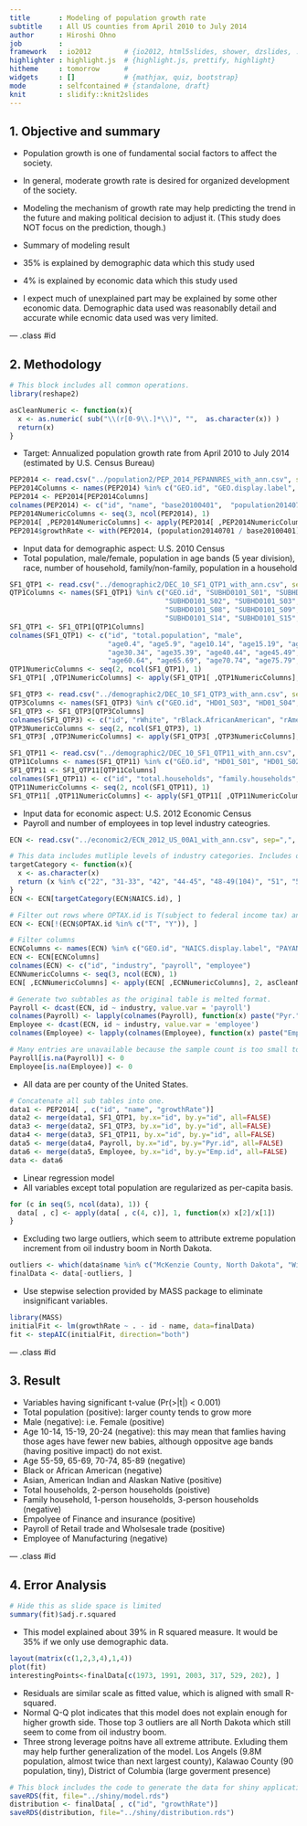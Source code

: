 ```yaml
---
title       : Modeling of population growth rate
subtitle    : All US counties from April 2010 to July 2014
author      : Hiroshi Ohno
job         : 
framework   : io2012        # {io2012, html5slides, shower, dzslides, ...}
highlighter : highlight.js  # {highlight.js, prettify, highlight}
hitheme     : tomorrow      # 
widgets     : []            # {mathjax, quiz, bootstrap}
mode        : selfcontained # {standalone, draft}
knit        : slidify::knit2slides
---
```


## 1. Objective and summary

- Population growth is one of fundamental social factors to affect the society.
 - In general, moderate growth rate is desired for organized development of the society.
 - Modeling the mechanism of growth rate may help predicting the trend in the future and making political decision to adjust it. (This study does NOT focus on the prediction, though.)

- Summary of modeling result
 - 35% is explained by demographic data which this study used
 - 4% is explained by economic data which this study used
 
- I expect much of unexplained part may be explained by some other economic data. Demographic data used was reasonablly detail and accurate while ecnomic data used was very limited.

--- .class #id 

## 2. Methodology

```r
# This block includes all common operations.
library(reshape2)

asCleanNumeric <- function(x){
  x <- as.numeric( sub("\\(r[0-9\\.]*\\)", "",  as.character(x)) )
  return(x)
}
```

- Target: Annualized population growth rate from April 2010 to July 2014 (estimated by U.S. Census Bureau)
```r
PEP2014 <- read.csv("../population2/PEP_2014_PEPANNRES_with_ann.csv", sep=",", quote="\"", header = TRUE)
PEP2014Columns <- names(PEP2014) %in% c("GEO.id", "GEO.display.label", "resbase42010", "respop72014")
PEP2014 <- PEP2014[PEP2014Columns]
colnames(PEP2014) <- c("id", "name", "base20100401",  "population20140701")
PEP2014NumericColumns <- seq(3, ncol(PEP2014), 1)
PEP2014[ ,PEP2014NumericColumns] <- apply(PEP2014[ ,PEP2014NumericColumns], 2, asCleanNumeric)
PEP2014$growthRate <- with(PEP2014, (population20140701 / base20100401) ^ (1/4.25) - 1)
```

- Input data for demographic aspect: U.S. 2010 Census
 + Total population, male/female, population in age bands (5 year division), race, number of household, family/non-family, population in a household
```r
SF1_QTP1 <- read.csv("../demographic2/DEC_10_SF1_QTP1_with_ann.csv", sep=",", quote="\"", header = TRUE)
QTP1Columns <- names(SF1_QTP1) %in% c("GEO.id", "SUBHD0101_S01", "SUBHD0102_S01",
                                      "SUBHD0101_S02", "SUBHD0101_S03", "SUBHD0101_S04", "SUBHD0101_S05", "SUBHD0101_S06", "SUBHD0101_S07",
                                      "SUBHD0101_S08", "SUBHD0101_S09", "SUBHD0101_S10", "SUBHD0101_S11", "SUBHD0101_S12", "SUBHD0101_S13",
                                      "SUBHD0101_S14", "SUBHD0101_S15", "SUBHD0101_S16", "SUBHD0101_S17", "SUBHD0101_S18", "SUBHD0101_S19", "SUBHD0101_S20")
SF1_QTP1 <- SF1_QTP1[QTP1Columns]
colnames(SF1_QTP1) <- c("id", "total.population", "male",
                        "age0.4", "age5.9", "age10.14", "age15.19", "age20.24", "age25.29",
                        "age30.34", "age35.39", "age40.44", "age45.49", "age50.54", "age55.59",
                        "age60.64", "age65.69", "age70.74", "age75.79", "age80.84", "age85.89", "age90.over" )
QTP1NumericColumns <- seq(2, ncol(SF1_QTP1), 1)
SF1_QTP1[ ,QTP1NumericColumns] <- apply(SF1_QTP1[ ,QTP1NumericColumns], 2, asCleanNumeric)

SF1_QTP3 <- read.csv("../demographic2/DEC_10_SF1_QTP3_with_ann.csv", sep=",", quote="\"", header = TRUE)
QTP3Columns <- names(SF1_QTP3) %in% c("GEO.id", "HD01_S03", "HD01_S04", "HD01_S05", "HD01_S10", "HD01_S18", "HD01_S23", "HD01_S24")
SF1_QTP3 <- SF1_QTP3[QTP3Columns]
colnames(SF1_QTP3) <- c("id", "rWhite", "rBlack.AfricanAmerican", "rAmericanIndian.AlaskaNative", "rAsian", "rNativeHawaiian.OtherPacificIslander", "rOther", "rMultiple" )
QTP3NumericColumns <- seq(2, ncol(SF1_QTP3), 1)
SF1_QTP3[ ,QTP3NumericColumns] <- apply(SF1_QTP3[ ,QTP3NumericColumns], 2, asCleanNumeric)

SF1_QTP11 <- read.csv("../demographic2/DEC_10_SF1_QTP11_with_ann.csv", sep=",", quote="\"", header = TRUE)
QTP11Columns <- names(SF1_QTP11) %in% c("GEO.id", "HD01_S01", "HD01_S02", "HD01_S11", "HD01_S12",  "HD01_S13", "HD01_S14", "HD01_S15",  "HD01_S16", "HD01_S17")
SF1_QTP11 <- SF1_QTP11[QTP11Columns]
colnames(SF1_QTP11) <- c("id", "total.households", "family.households", "h.1person", "h.2person", "h.3person", "h.4person", "h.5person", "h.6person", "h.7person.more")
QTP11NumericColumns <- seq(2, ncol(SF1_QTP11), 1)
SF1_QTP11[ ,QTP11NumericColumns] <- apply(SF1_QTP11[ ,QTP11NumericColumns], 2, asCleanNumeric)
```

- Input data for economic aspect: U.S. 2012 Economic Census
 + Payroll and number of employees in top level industry cateogries.
```r
ECN <- read.csv("../economic2/ECN_2012_US_00A1_with_ann.csv", sep=",", quote="\"", header = TRUE)

# This data includes mutliple levels of industry categories. Includes only top level cateogries.
targetCategory <- function(x){
  x <- as.character(x)
  return (x %in% c("22", "31-33", "42", "44-45", "48-49(104)", "51", "52", "53", "54", "56", "61", "62", "71", "72", "81"))
}
ECN <- ECN[targetCategory(ECN$NAICS.id), ]

# Filter out rows where OPTAX.id is T(subject to federal income tax) and Y(exempt from federal income tax). Those are subdivisions of A(All).
ECN <- ECN[!(ECN$OPTAX.id %in% c("T", "Y")), ]

# Filter columns
ECNColumns <- names(ECN) %in% c("GEO.id", "NAICS.display.label", "PAYANN", "EMP")
ECN <- ECN[ECNColumns]
colnames(ECN) <- c("id", "industry", "payroll", "employee")
ECNNumericColumns <- seq(3, ncol(ECN), 1)
ECN[ ,ECNNumericColumns] <- apply(ECN[ ,ECNNumericColumns], 2, asCleanNumeric)

# Generate two subtables as the original table is melted format.
Payroll <- dcast(ECN, id ~ industry, value.var = 'payroll')
colnames(Payroll) <- lapply(colnames(Payroll), function(x) paste("Pyr.", gsub("[ ,()]", ".", x), sep=""))
Employee <- dcast(ECN, id ~ industry, value.var = 'employee')
colnames(Employee) <- lapply(colnames(Employee), function(x) paste("Emp.", gsub("[ ,()]", ".", x), sep=""))

# Many entries are unavailable because the sample count is too small to anonymize individual business. '0' is set for those entries.
Payroll[is.na(Payroll)] <- 0
Employee[is.na(Employee)] <- 0
```

- All data are per county of the United States.

```r
# Concatenate all sub tables into one.
data1 <- PEP2014[ , c("id", "name", "growthRate")]
data2 <- merge(data1, SF1_QTP1, by.x="id", by.y="id", all=FALSE)
data3 <- merge(data2, SF1_QTP3, by.x="id", by.y="id", all=FALSE)
data4 <- merge(data3, SF1_QTP11, by.x="id", by.y="id", all=FALSE)
data5 <- merge(data4, Payroll, by.x="id", by.y="Pyr.id", all=FALSE)
data6 <- merge(data5, Employee, by.x="id", by.y="Emp.id", all=FALSE)
data <- data6
```

- Linear regression model
 + All variables except total population are regularized as per-capita basis.
```r
for (c in seq(5, ncol(data), 1)) {
  data[ , c] <- apply(data[ , c(4, c)], 1, function(x) x[2]/x[1])
}
``` 
 + Excluding two large outliers, which seem to attribute extreme population increment from oil industry boom in North Dakota.
```r
outliers <- which(data$name %in% c("McKenzie County, North Dakota", "Williams County, North Dakota"))
finalData <- data[-outliers, ]
``` 
 + Use stepwise selection provided by MASS package to eliminate insignificant variables.
```r
library(MASS)
initialFit <- lm(growthRate ~ . - id - name, data=finalData)
fit <- stepAIC(initialFit, direction="both")
``` 

--- .class #id 

## 3. Result
- Variables having significant t-value (Pr(>|t|) < 0.001)
 - Total population (positive): larger county tends to grow more
 - Male (negative): i.e. Female (positive)
 - Age 10-14, 15-19, 20-24 (negative): this may mean that famlies having those ages have fewer new babies, although oppositve age bands (having positive impact) do not exist.
 - Age 55-59, 65-69, 70-74, 85-89 (negative)
 - Black or African American (negative)
 - Asian, American Indian and Alaskan Native (positive)
 - Total households, 2-person households (poistive)
 - Family household, 1-person households, 3-person households (negative)
 - Empolyee of Finance and insurance (positive)
 - Payroll of Retail trade and Wholsesale trade (positive)
 - Employee of Manufacturing (negative)

--- .class #id 

## 4. Error Analysis

```r
# Hide this as slide space is limited
summary(fit)$adj.r.squared
```
- This model explained about 39% in R squared measure. It would be 35% if we only use demographic data.

```r
layout(matrix(c(1,2,3,4),1,4))
plot(fit)
interestingPoints<-finalData[c(1973, 1991, 2003, 317, 529, 202), ]
```
- Residuals are similar scale as fitted value, which is aligned with small R-squared.
- Normal Q-Q plot indicates that this model does not explain enough for higher growth side. Those top 3 outliers are all North Dakota which still seem to come from oil industry boom.
- Three strong leverage poitns have all extreme attribute. Exluding them may help further generalization of the model. Los Angels (9.8M population, almost twice than next largest county), Kalawao County (90 population, tiny), District of Columbia (large goverment presence)

```r
# This block includes the code to generate the data for shiny application.
saveRDS(fit, file="../shiny/model.rds")
distribution <- finalData[ , c("id", "growthRate")]
saveRDS(distribution, file="../shiny/distribution.rds")
```
